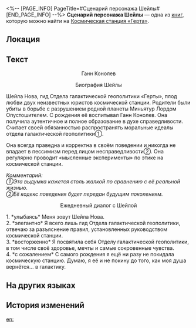 <%-- [PAGE_INFO]
PageTitle=#Сценарий персонажа Шейлы#
[END_PAGE_INFO] --%>
{{Дополнить}}
{{Книга Инфобокс
|id           = 077
|Название     = 
|Изображение  = Журнал с КСГ.png
|Мир          = Космическая станция «Герта»
|Томов        = 1
|Автор        = <!--нужно добавить-->
|Описание     = Сценарий для персонажа Шейлы из либретто Ганна Конолева, мотивы которого так и остались тайной.
|Том1         = {{tx}}
|Источник1    = {{tx|Отсутствует источник}}
|Персонажи    = 
|Фракции      = 
}}
'''Сценарий персонажа Шейлы''' — одна из [[Книги|книг]], которую можно найти на [[Космическая станция «Герта»]].

==Локация==
{{Отметка карты|<!--название карты-->|<!--id отметки-->}}

==Текст==
<div align="center">Ганн Конолев

Биография Шейлы</div>

Шейла Нова, гид Отдела галактической геополитики «Герты», плод любви двух неизвестных юристов космической станции. Родители были убиты в борьбе с разрушением родной планеты Миньятур Лордом Опустошителем. С рождения её воспитывал Ганн Конолев. Она получила аутентичное и полное образование в духе справедливости. Считает своей обязанностью распространять моральные идеалы отдела галактической геополитики①.

Она всегда праведна и корректна в своём поведении и никогда не впадает в пессимизм перед лицом несправедливости②. Она регулярно проводит «мысленные эксперименты» по этике на космической станции.

''Комментарий:''<br />
''①Эта выдумка кажется столь жалкой по сравнению с её реальной жизнью.''<br />
''②Её кодекс поведения будет передан будущим поколениям.''

<div align="center">Ежедневный диалог с Шейлой</div>

1. *улыбаясь* Меня зовут Шейла Нова.<br />
2. *элегантно* Я всего лишь гид Отдела галактической геополитики, отвечаю за разъяснение правил, установленных руководством космической станции.<br />
3. *восторженно* Я посвятила себя Отделу галактической геополитики, в том числе своё здоровье, мечты и самые сокровенные чувства.<br />
4. *с сожалением* С самого рождения я ещё ни разу не покидала космическую станцию. Думаю, я её и не покину до того, как моя душа вернётся... в галактику.

==На других языках==
{{На других языках
|en   = Sheila's Character Script
|zhs  = 希拉的人物剧本
|zht  = 希拉的人物劇本
|ja   = ヒーラの人物脚本
|ko   = 실라의 인물 각본
|es   = Guion de personaje de Sheila
|fr   = Scénario du personnage de Sheila
|ru   = Сценарий персонажа Шейлы
|th   = บทตัวละครของ Sheila
|vi   = Kịch Bản Nhân Vật Của Sheila
|de   = Sheilas Figurenskript
|id   = Naskah Karakter Sheila
|pt   = Roteiro de Personagem de Sheila
}}

==История изменений==
{{История изменений|3.5}}

[[en:]]